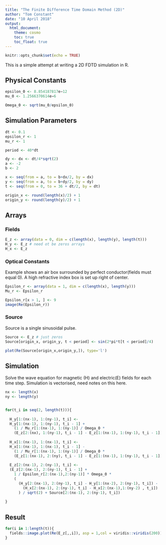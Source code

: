 ```yaml
---
title: "The Finite Difference Time Domain Method (2D)"
author: "Tom Constant"
date: "10 April 2018"
output: 
  html_document: 
    theme: cosmo
    toc: true
    toc_float: true
---
```


```r
knitr::opts_chunk$set(echo = TRUE)
```

This is a simple attempt at writing a 2D FDTD simulation in R. 

## Physical Constants

```r
epsilon_0 <- 8.854187817e−12
mu_0 <- 1.2566370614e−6

Omega_0 <- sqrt(mu_0/epsilon_0)
```

## Simulation Parameters

```r
dt <- 0.1
epsilon_r <- 1
mu_r <- 1

period <- 40*dt

dy <- dx <- dt/4*sqrt(2)
a <- -2
b <- 2

x <- seq(from = a, to = b+dx/2, by = dx)
y <- seq(from = a, to = b+dy/2, by = dy)
t <- seq(from = 0, to = 36 + dt/2, by = dt)

origin_x <- round(length(x)/2) + 1
origin_y <- round(length(y)/2) + 1
```

## Arrays

### Fields

```r
E_z <- array(data = 0, dim = c(length(x), length(y), length(t)))
H_y <- E_z # need ot be zeros arrays
H_x <- E_z
```

### Optical Constants

Example shows an air box surrounded by perfect conductor(fields must equal 0). A high refractive index box is set up right of center.

```r
Epsilon_r <- array(data = 1, dim = c(length(x), length(y)))
Mu_r <- Epsilon_r

Epsilon_r[x > 1, ] <- 9
image(Re(Epsilon_r))
```

### Source

Source is a single sinusoidal pulse.

```r
Source <- E_z # just zeros
Source[origin_x, origin_y, t < period] <- sin(2*pi*t[t < period]/4)

plot(Re(Source[origin_x,origin_y,]), type='l')
```

## Simulation

Solve the wave equation for magnetic (H) and electric(E) fields for each time step. Simulation is vectorised, need notes on this here.

```r
nx <- length(x)
ny <- length(y)


for(t_i in seq(2, length(t))){
  
  H_y[1:(nx-1), 1:(ny-1), t_i] <-
  H_y[1:(nx-1), 1:(ny-1), t_i - 1] +
    (1 / Mu_r[1:(nx-1), 1:(ny-1)] / Omega_0 * 
    (E_z[2:(nx), 1:(ny-1), t_i - 1] - E_z[1:(nx-1), 1:(ny-1), t_i - 1]) / sqrt(2))
  
  H_x[1:(nx-1), 1:(nx-1), t_i] <-
  H_x[1:(nx-1), 1:(nx-1), t_i - 1] -
    (1 / Mu_r[1:(nx-1), 1:(ny-1)] / Omega_0 * 
    (E_z[1:(nx-1), 2:(ny), t_i - 1] - E_z[1:(nx-1), 1:(ny-1), t_i - 1]) / sqrt(2))
  
  E_z[2:(nx-1), 2:(ny-1), t_i] <-
  (E_z[2:(nx-1), 2:(ny-1), t_i - 1] + 
    1 / Epsilon_r[2:(nx-1),2:(ny-1)] * Omega_0 * 
    (
      (H_y[2:(nx-1), 2:(ny-1), t_i] - H_y[1:(nx-2), 2:(ny-1), t_i]) -
        (H_x[2:(nx-1), 2:(ny-1), t_i] - H_x[2:(nx-1),1:(ny-2) , t_i])
      ) / sqrt(2) + Source[2:(nx-1), 2:(ny-1), t_i])
  
}

```

## Result

```r
for(i in 1:length(t)){
  fields::image.plot(Re(E_z[,,i]), asp = 1,col = viridis::viridis(200))
}
```
